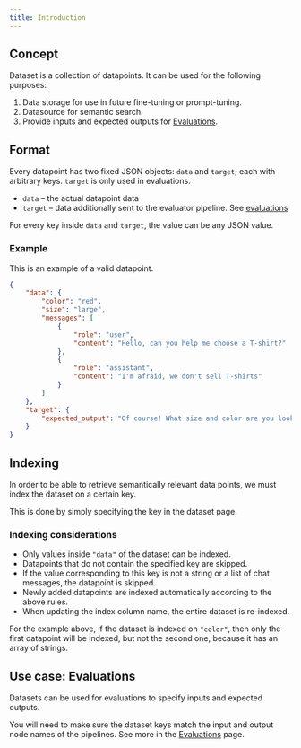 ```yaml
---
title: Introduction
---
```


## Concept

Dataset is a collection of datapoints. It can be used for the following purposes:
1. Data storage for use in future fine-tuning or prompt-tuning.
1. Datasource for semantic search.
1. Provide inputs and expected outputs for [Evaluations](/evaluations/introduction).

## Format

Every datapoint has two fixed JSON objects: `data` and `target`, each with arbitrary keys.
`target` is only used in evaluations.

- `data` – the actual datapoint data
- `target` – data additionally sent to the evaluator pipeline. See [evaluations](/evaluations/introduction)

For every key inside `data` and `target`, the value can be any JSON value.

### Example

This is an example of a valid datapoint.

```json
{
    "data": {
        "color": "red",
        "size": "large",
        "messages": [
            {
                "role": "user",
                "content": "Hello, can you help me choose a T-shirt?"
            },
            {
                "role": "assistant",
                "content": "I'm afraid, we don't sell T-shirts"
            }
        ]
    },
    "target": {
        "expected_output": "Of course! What size and color are you looking for?"
    }
}
```

## Indexing

In order to be able to retrieve semantically relevant data points, we must index the dataset on a certain key.

This is done by simply specifying the key in the dataset page.

### Indexing considerations

- Only values inside `"data"` of the dataset can be indexed.
- Datapoints that do not contain the specified key are skipped.
- If the value corresponding to this key is not a string or a list of chat messages, the datapoint is skipped.
- Newly added datapoints are indexed automatically according to the above rules.
- When updating the index column name, the entire dataset is re-indexed.

For the example above, if the dataset is indexed on `"color"`, then only the first datapoint will be indexed, but not the second one,
because it has an array of strings.

## Use case: Evaluations

Datasets can be used for evaluations to specify inputs and expected outputs.

You will need to make sure the dataset keys match the input and output node names of the pipelines.
See more in the [Evaluations](/evaluations/introduction) page.
